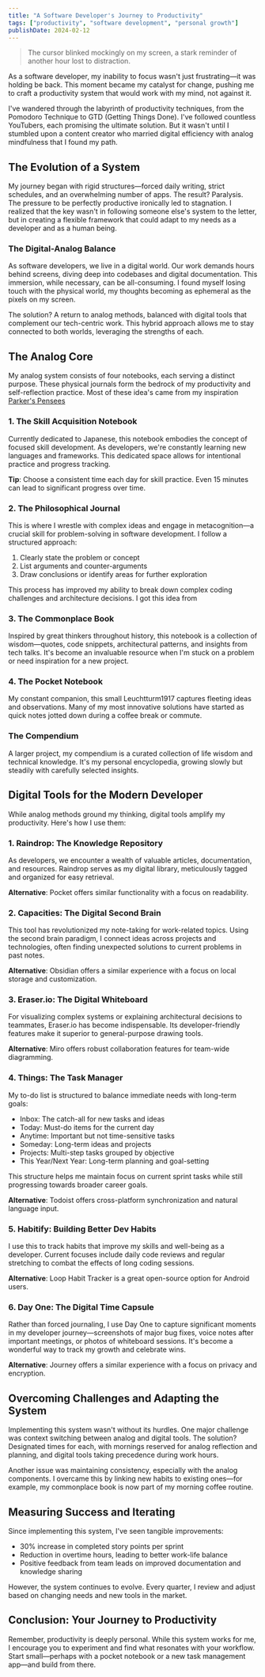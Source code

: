 ```yaml
---
title: "A Software Developer's Journey to Productivity"
tags: ["productivity", "software development", "personal growth"]
publishDate: 2024-02-12
---
```


> The cursor blinked mockingly on my screen, a stark reminder of another hour lost to distraction.

As a software developer, my inability to focus wasn't just frustrating—it was holding be back. This moment became my catalyst for change, pushing me to craft a productivity system that would work with my mind, not against it.

I've wandered through the labyrinth of productivity techniques, from the Pomodoro Technique to GTD (Getting Things Done). I've followed countless YouTubers, each promising the ultimate solution. But it wasn't until I stumbled upon a content creator who married digital efficiency with analog mindfulness that I found my path.

## The Evolution of a System

My journey began with rigid structures—forced daily writing, strict schedules, and an overwhelming number of apps. The result? Paralysis. The pressure to be perfectly productive ironically led to stagnation. I realized that the key wasn't in following someone else's system to the letter, but in creating a flexible framework that could adapt to my needs as a developer and as a human being.

### The Digital-Analog Balance

As software developers, we live in a digital world. Our work demands hours behind screens, diving deep into codebases and digital documentation. This immersion, while necessary, can be all-consuming. I found myself losing touch with the physical world, my thoughts becoming as ephemeral as the pixels on my screen.

The solution? A return to analog methods, balanced with digital tools that complement our tech-centric work. This hybrid approach allows me to stay connected to both worlds, leveraging the strengths of each.

## The Analog Core

My analog system consists of four notebooks, each serving a distinct purpose. These physical journals form the bedrock of my productivity and self-reflection practice. Most of these idea's came from my inspiration [Parker's Pensees](https://www.youtube.com/c/ParkersPens%C3%A9es)

### 1. The Skill Acquisition Notebook

Currently dedicated to Japanese, this notebook embodies the concept of focused skill development. As developers, we're constantly learning new languages and frameworks. This dedicated space allows for intentional practice and progress tracking.

**Tip**: Choose a consistent time each day for skill practice. Even 15 minutes can lead to significant progress over time.

### 2. The Philosophical Journal

This is where I wrestle with complex ideas and engage in metacognition—a crucial skill for problem-solving in software development. I follow a structured approach:

1. Clearly state the problem or concept
2. List arguments and counter-arguments
3. Draw conclusions or identify areas for further exploration

This process has improved my ability to break down complex coding challenges and architecture decisions. I got this idea from

### 3. The Commonplace Book

Inspired by great thinkers throughout history, this notebook is a collection of wisdom—quotes, code snippets, architectural patterns, and insights from tech talks. It's become an invaluable resource when I'm stuck on a problem or need inspiration for a new project.

### 4. The Pocket Notebook

My constant companion, this small Leuchtturm1917 captures fleeting ideas and observations. Many of my most innovative solutions have started as quick notes jotted down during a coffee break or commute.

### The Compendium

A larger project, my compendium is a curated collection of life wisdom and technical knowledge. It's my personal encyclopedia, growing slowly but steadily with carefully selected insights.

## Digital Tools for the Modern Developer

While analog methods ground my thinking, digital tools amplify my productivity. Here's how I use them:

### 1. Raindrop: The Knowledge Repository

As developers, we encounter a wealth of valuable articles, documentation, and resources. Raindrop serves as my digital library, meticulously tagged and organized for easy retrieval.

**Alternative**: Pocket offers similar functionality with a focus on readability.

### 2. Capacities: The Digital Second Brain

This tool has revolutionized my note-taking for work-related topics. Using the second brain paradigm, I connect ideas across projects and technologies, often finding unexpected solutions to current problems in past notes.

**Alternative**: Obsidian offers a similar experience with a focus on local storage and customization.

### 3. Eraser.io: The Digital Whiteboard

For visualizing complex systems or explaining architectural decisions to teammates, Eraser.io has become indispensable. Its developer-friendly features make it superior to general-purpose drawing tools.

**Alternative**: Miro offers robust collaboration features for team-wide diagramming.

### 4. Things: The Task Manager

My to-do list is structured to balance immediate needs with long-term goals:

- Inbox: The catch-all for new tasks and ideas
- Today: Must-do items for the current day
- Anytime: Important but not time-sensitive tasks
- Someday: Long-term ideas and projects
- Projects: Multi-step tasks grouped by objective
- This Year/Next Year: Long-term planning and goal-setting

This structure helps me maintain focus on current sprint tasks while still progressing towards broader career goals.

**Alternative**: Todoist offers cross-platform synchronization and natural language input.

### 5. Habitify: Building Better Dev Habits

I use this to track habits that improve my skills and well-being as a developer. Current focuses include daily code reviews and regular stretching to combat the effects of long coding sessions.

**Alternative**: Loop Habit Tracker is a great open-source option for Android users.

### 6. Day One: The Digital Time Capsule

Rather than forced journaling, I use Day One to capture significant moments in my developer journey—screenshots of major bug fixes, voice notes after important meetings, or photos of whiteboard sessions. It's become a wonderful way to track my growth and celebrate wins.

**Alternative**: Journey offers a similar experience with a focus on privacy and encryption.

## Overcoming Challenges and Adapting the System

Implementing this system wasn't without its hurdles. One major challenge was context switching between analog and digital tools. The solution? Designated times for each, with mornings reserved for analog reflection and planning, and digital tools taking precedence during work hours.

Another issue was maintaining consistency, especially with the analog components. I overcame this by linking new habits to existing ones—for example, my commonplace book is now part of my morning coffee routine.

## Measuring Success and Iterating

Since implementing this system, I've seen tangible improvements:

- 30% increase in completed story points per sprint
- Reduction in overtime hours, leading to better work-life balance
- Positive feedback from team leads on improved documentation and knowledge sharing

However, the system continues to evolve. Every quarter, I review and adjust based on changing needs and new tools in the market.

## Conclusion: Your Journey to Productivity

Remember, productivity is deeply personal. While this system works for me, I encourage you to experiment and find what resonates with your workflow. Start small—perhaps with a pocket notebook or a new task management app—and build from there.

